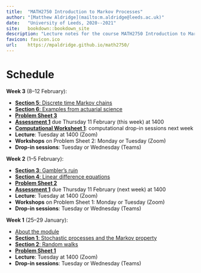```yaml
--- 
title:  "MATH2750 Introduction to Markov Processes"
author: "[Matthew Aldridge](mailto:m.aldridge@leeds.ac.uk)"
date:   "University of Leeds, 2020--2021"
site:   bookdown::bookdown_site
description: "Lecture notes for the course MATH2750 Introduction to Markov Process at the University of Leeds, 2020--2021"
favicon: favicon.ico
url:    https://mpaldridge.github.io/math2750/
---
```


# Schedule {.unnumbered #home}

::: {.mysched}
**Week 3** (8--12 February):

* [**Section 5**: Discrete time Markov chains](#S05-markov-chains)
* [**Section 6**: Examples from actuarial science](#S06-examples)
* [**Problem Sheet 3**](#P03)
* [**Assessment 1**](#A1) due Thursday 11 February (this week) at 1400
* [**Computational Worksheet 1**](#computing): computational drop-in sessions next week
* **Lecture**: Tuesday at 1400 (Zoom)
* **Workshops** on Problem Sheet 2: Monday or Tuesday (Zoom)
* **Drop-in sessions**: Tuesday or Wednesday (Teams)
:::

::: {.oldsched}
**Week 2** (1--5 February):

* [**Section 3**: Gambler's ruin](#S03-gamblers-ruin)
* [**Section 4**: Linear difference equations](#S04-ldes)
* [**Problem Sheet 2**](#P02)
* [**Assessment 1**](#A1) due Thursday 11 February (next week) at 1400
* **Lecture**: Tuesday at 1400 (Zoom)
* **Workshops** on Problem Sheet 1: Monday or Tuesday (Zoom)
* **Drop-in sessions**: Tuesday or Wednesday (Teams)
:::

::: {.oldsched}
**Week 1** (25--29 January):

* [About the module](#S00-about)
* [**Section 1**: Stochastic processes and the Markov property](#S01-stochastic-processes)
* [**Section 2**: Random walks](#S02-random-walk)
* [**Problem Sheet 1**](#P01)
* **Lecture**: Tuesday at 1400 (Zoom)
* **Drop-in sessions**: Tuesday or Wednesday (Teams)
:::